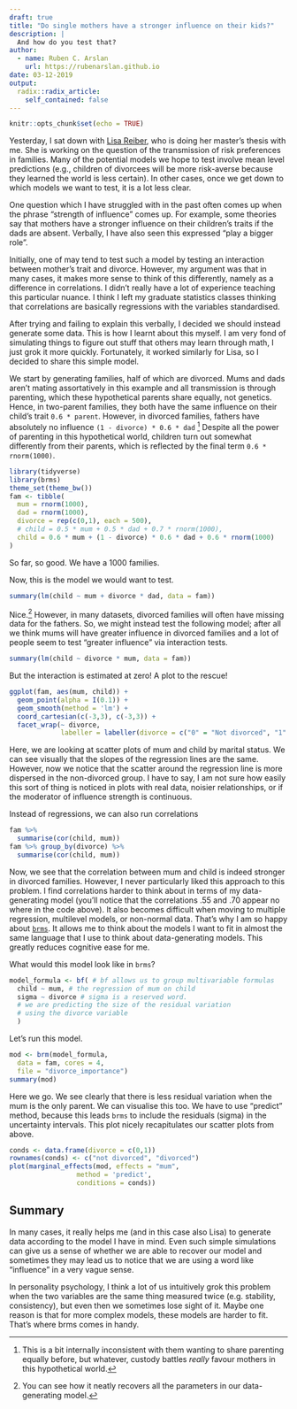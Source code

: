 ```yaml
---
draft: true
title: "Do single mothers have a stronger influence on their kids?"
description: |
  And how do you test that?
author:
  - name: Ruben C. Arslan
    url: https://rubenarslan.github.io
date: 03-12-2019
output:
  radix::radix_article:
    self_contained: false
---
```


```r
knitr::opts_chunk$set(echo = TRUE)
```

Yesterday, I sat down with [Lisa Reiber](https://twitter.com/_asilisa_), who is doing
her master's thesis with me. She is working on the question of the transmission
of risk preferences in families. Many of the potential models we hope to test
involve mean level predictions (e.g., children of divorcees will be more risk-averse because they learned the world is less certain). In other cases, once we get down to
which models we want to test, it is a lot less clear.

One question which I have struggled with in the past often comes up when the
phrase "strength of influence" comes up. For example, some theories say that
mothers have a stronger influence on their children's traits if the dads are absent.
Verbally, I have also seen this expressed "play a bigger role". 

Initially, one of may tend to test such a model by testing an interaction between
mother's trait and divorce. However, my argument was that in many cases, it makes more
sense to think of this differently, namely as a difference in correlations.
I didn't really have a lot of experience teaching this particular nuance. I think I left
my graduate statistics classes thinking that correlations are basically regressions
with the variables standardised.

After trying and failing to explain this verbally, I decided we should instead
generate some data. This is how I learnt about this myself. I am very fond
of simulating things to figure out stuff that others may learn through math, I just grok it more quickly. Fortunately, it worked similarly for Lisa, so I decided to share
this simple model.

We start by generating families, half of which  are divorced. Mums and dads
aren't mating assortatively in this example and all transmission is through parenting, which these hypothetical parents share equally, not genetics. Hence, in two-parent families, they both have the same influence on their child's trait `0.6 * parent`. However, in divorced families, fathers have absolutely no influence `(1 - divorce) * 0.6 * dad` ^[This is a bit internally inconsistent with them wanting to share parenting equally before, but whatever, custody battles _really_ favour mothers in this hypothetical world.] Despite all the power of parenting in this hypothetical world,
children turn out somewhat differently from their parents, which is reflected by
the final term `0.6 * rnorm(1000)`.

```r
library(tidyverse)
library(brms)
theme_set(theme_bw())
fam <- tibble(
  mum = rnorm(1000),
  dad = rnorm(1000),
  divorce = rep(c(0,1), each = 500),
  # child = 0.5 * mum + 0.5 * dad + 0.7 * rnorm(1000),
  child = 0.6 * mum + (1 - divorce) * 0.6 * dad + 0.6 * rnorm(1000)
)
```

So far, so good. We have a 1000 families.

Now, this is the model we would want to test.

```r
summary(lm(child ~ mum + divorce * dad, data = fam))
```

Nice.^[You can see how it neatly recovers all the parameters in our data-generating model.] However, in many datasets, divorced families will often have missing data for the fathers. So, we might instead test the following model; after all we think mums will have greater influence in divorced families and a lot of people seem to test "greater influence" via interaction tests.

```r
summary(lm(child ~ divorce * mum, data = fam))
```

But the interaction is estimated at zero! A plot to the rescue!

```r
ggplot(fam, aes(mum, child)) +
  geom_point(alpha = I(0.1)) +
  geom_smooth(method = 'lm') +
  coord_cartesian(c(-3,3), c(-3,3)) +
  facet_wrap(~ divorce, 
             labeller = labeller(divorce = c("0" = "Not divorced", "1" = "Divorced")))
```

Here, we are looking at scatter plots of mum and child by marital status. We can see visually that the slopes of the regression lines are the same. However, now we notice that the scatter around the regression line is more dispersed in the non-divorced group. I have to say, I am not sure how easily this sort of thing is noticed in plots with real data, noisier relationships, or if the moderator of influence strength is continuous.

Instead of regressions, we can also run correlations

```r
fam %>%  
  summarise(cor(child, mum))
fam %>% group_by(divorce) %>% 
  summarise(cor(child, mum))
```

Now, we see that the correlation between mum and child is indeed stronger in divorced families. However, I never particularly liked this approach to this problem. I find correlations harder to think about in terms of my data-generating model (you'll notice that the correlations .55 and .70 appear no where in the code above). It also becomes
difficult when moving to multiple regression, multilevel models, or non-normal data. That's why I am so happy about [`brms`](https://cloud.r-project.org/web/packages/brms/). It allows me to think about the models I want to fit in almost the same language that I use to think about data-generating models. This greatly reduces cognitive ease for me.

What would this model look like in `brms`?

```r
model_formula <- bf( # bf allows us to group multivariable formulas
  child ~ mum, # the regression of mum on child
  sigma ~ divorce # sigma is a reserved word. 
  # we are predicting the size of the residual variation 
  # using the divorce variable
  )
```

Let's run this model.

```r
mod <- brm(model_formula, 
  data = fam, cores = 4, 
  file = "divorce_importance")
summary(mod)
```

Here we go. We see clearly that there is less residual variation when the mum is the only parent. We can visualise this too. We have to use "predict" method, because this leads
`brms` to include the residuals (sigma) in the uncertainty intervals. This plot
nicely recapitulates our scatter plots from above.

```r
conds <- data.frame(divorce = c(0,1))
rownames(conds) <- c("not divorced", "divorced")
plot(marginal_effects(mod, effects = "mum", 
                 method = 'predict',
                 conditions = conds))
```

## Summary
In many cases, it really helps me (and in this case also Lisa) to generate data
according to the model I have in mind. Even such simple simulations can give us 
a sense of whether we are able to recover our model and sometimes they may lead
us to notice that we are using a word like "influence" in a very vague sense.

In personality psychology, I think a lot of us intuitively grok this problem when the two variables are the same thing measured twice (e.g. stability, consistency), but even then we sometimes lose sight of it. Maybe one reason is that for more complex models, these models are harder to fit. That's where brms comes in handy.
